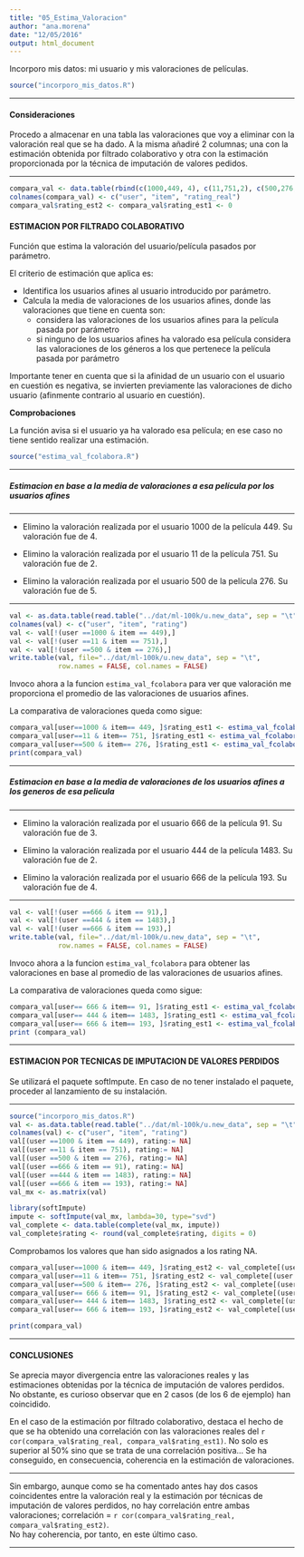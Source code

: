 ```yaml
---
title: "05_Estima_Valoracion"
author: "ana.morena"
date: "12/05/2016"
output: html_document
---
```

  

Incorporo mis datos: mi usuario y mis valoraciones de películas.   

```r
source("incorporo_mis_datos.R")
```

----------------

#### Consideraciones

Procedo a almacenar en una tabla las valoraciones que voy a eliminar con la valoración real que se ha dado. A la misma añadiré 2 columnas; una con la estimación obtenida por filtrado colaborativo y otra con la estimación proporcionada por la técnica de imputación de valores pedidos.  

---------


```r
compara_val <- data.table(rbind(c(1000,449, 4), c(11,751,2), c(500,276,5), c(666,91,3), c(444,1483,2), c(666,193,4)))
colnames(compara_val) <- c("user", "item", "rating_real")
compara_val$rating_est2 <- compara_val$rating_est1 <- 0
```

#### ESTIMACION POR FILTRADO COLABORATIVO


Función que estima la valoración del usuario/película pasados por parámetro.  

El criterio de estimación que aplica es:  

- Identifica los usuarios afines al usuario introducido por parámetro.  
- Calcula la media de valoraciones de los usuarios afines, donde las valoraciones que tiene en cuenta son:  
    - considera las valoraciones de los usuarios afines para la película pasada por parámetro
    - si ninguno de los usuarios afines ha valorado esa película considera las valoraciones de los géneros a los que pertenece la película pasada por parámetro
    
Importante tener en cuenta que si la afinidad de un usuario con el usuario en cuestión es negativa, se invierten previamente las valoraciones de dicho usuario (afinmente contrario al usuario en cuestión).  

**Comprobaciones**  

La función avisa si el usuario ya ha valorado esa película; en ese caso no tiene sentido realizar una estimación.  

```r
source("estima_val_fcolabora.R")
```

------------

##### Estimacion en base a la media de valoraciones a esa película por los usuarios afines  

-------------------

- Elimino la valoración realizada por el usuario 1000 de la película 449. Su valoración fue de 4.  

- Elimino la valoración realizada por el usuario 11 de la película 751. Su valoración fue de 2.  

- Elimino la valoración realizada por el usuario 500 de la película 276. Su valoración fue de 5.  

------

```r
val <- as.data.table(read.table("../dat/ml-100k/u.new_data", sep = "\t"))
colnames(val) <- c("user", "item", "rating")
val <- val[!(user ==1000 & item == 449),]
val <- val[!(user ==11 & item == 751),]
val <- val[!(user ==500 & item == 276),]
write.table(val, file="../dat/ml-100k/u.new_data", sep = "\t", 
            row.names = FALSE, col.names = FALSE)
```


Invoco ahora a la funcion `estima_val_fcolabora` para ver que valoración me proporciona el promedio de las valoraciones de usuarios afines.  

La comparativa de valoraciones queda como sigue:  

```r
compara_val[user==1000 & item== 449, ]$rating_est1 <- estima_val_fcolabora(1000,449)
compara_val[user==11 & item== 751, ]$rating_est1 <- estima_val_fcolabora(11,751)
compara_val[user==500 & item== 276, ]$rating_est1 <- estima_val_fcolabora(500,276)
print(compara_val)
```


-------------------

##### Estimacion en base a la media de valoraciones de los usuarios afines a los generos de esa pelicula

---------------------

- Elimino la valoración realizada por el usuario 666 de la película 91. Su valoración fue de 3.  

- Elimino la valoración realizada por el usuario 444 de la película 1483. Su valoración fue de 2.  

- Elimino la valoración realizada por el usuario 666 de la película 193. Su valoración fue de 4.  

-------


```r
val <- val[!(user ==666 & item == 91),]
val <- val[!(user ==444 & item == 1483),]
val <- val[!(user ==666 & item == 193),]
write.table(val, file="../dat/ml-100k/u.new_data", sep = "\t", 
            row.names = FALSE, col.names = FALSE)
```

Invoco ahora a la funcion `estima_val_fcolabora` para obtener las valoraciones en base al promedio de las valoraciones de usuarios afines. 


La comparativa de valoraciones queda como sigue:  


```r
compara_val[user== 666 & item== 91, ]$rating_est1 <- estima_val_fcolabora(666,91)
compara_val[user== 444 & item== 1483, ]$rating_est1 <- estima_val_fcolabora(444,1483)
compara_val[user== 666 & item== 193, ]$rating_est1 <- estima_val_fcolabora(666,193)
print (compara_val)
```

-------------

#### ESTIMACION POR TECNICAS DE IMPUTACION DE VALORES PERDIDOS

Se utilizará el paquete softImpute. En caso de no tener instalado el paquete, proceder al lanzamiento de su instalación.  

--------

```r
source("incorporo_mis_datos.R")
val <- as.data.table(read.table("../dat/ml-100k/u.new_data", sep = "\t"))
colnames(val) <- c("user", "item", "rating")
val[(user ==1000 & item == 449), rating:= NA]
val[(user ==11 & item == 751), rating:= NA]
val[(user ==500 & item == 276), rating:= NA]
val[(user ==666 & item == 91), rating:= NA]
val[(user ==444 & item == 1483), rating:= NA]
val[(user ==666 & item == 193), rating:= NA]
val_mx <- as.matrix(val)
```

```r
library(softImpute)
impute <- softImpute(val_mx, lambda=30, type="svd")
val_complete <- data.table(complete(val_mx, impute))
val_complete$rating <- round(val_complete$rating, digits = 0)

```

Comprobamos los valores que han sido asignados a los rating NA.  

```r

compara_val[user==1000 & item== 449, ]$rating_est2 <- val_complete[(user ==1000 & item == 449), rating]
compara_val[user==11 & item== 751, ]$rating_est2 <- val_complete[(user ==11 & item == 751), rating]
compara_val[user==500 & item== 276, ]$rating_est2 <- val_complete[(user ==500 & item == 276), rating]
compara_val[user== 666 & item== 91, ]$rating_est2 <- val_complete[(user ==666 & item == 91), rating]
compara_val[user== 444 & item== 1483, ]$rating_est2 <- val_complete[(user ==444 & item == 1483), rating]
compara_val[user== 666 & item== 193, ]$rating_est2 <- val_complete[(user ==666 & item == 193), rating]

print(compara_val)
```

---------

#### CONCLUSIONES

Se aprecia mayor divergencia entre las valoraciones reales y las estimaciones obtenidas por la técnica de imputación de valores perdidos. No obstante, es curioso observar que en 2 casos (de los 6 de ejemplo) han coincidido.  

En el caso de la estimación por filtrado colaborativo, destaca el hecho de que se ha obtenido una correlación con las valoraciones reales del `r cor(compara_val$rating_real, compara_val$rating_est1)`. No solo es superior al 50% sino que se trata de una correlación positiva... 
Se ha conseguido, en consecuencia, coherencia en la estimación de valoraciones.  

-----

Sin embargo, aunque como se ha comentado antes hay dos casos coincidentes entre la valoración real y la estimación por técnicas de imputación de valores perdidos, no hay correlación entre ambas valoraciones; correlación = `r cor(compara_val$rating_real, compara_val$rating_est2)`.  
No hay coherencia, por tanto, en este último caso.   

-----
